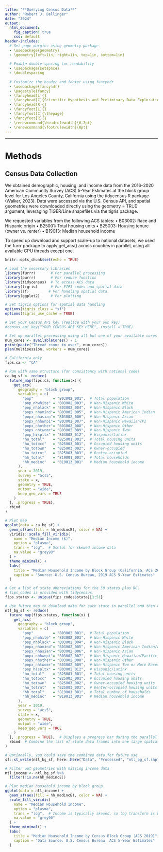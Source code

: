 ```yaml
---
title: "**Querying Census Data**"
author: "Robert J. Dellinger"
date: "2024"
output:
  html_document:
    fig_caption: true
    css: default
header-includes:
  # Set page margins using geometry package
  - \usepackage{geometry}
  - \geometry{left=1in, right=1in, top=1in, bottom=1in}
  
  # Enable double-spacing for readability
  - \usepackage{setspace}
  - \doublespacing
  
  # Customize the header and footer using fancyhdr
  - \usepackage{fancyhdr}
  - \pagestyle{fancy}
  - \fancyhead[L]{}
  - \fancyhead[C]{Scientific Hypothesis and Preliminary Data Explorations}
  - \fancyhead[R]{}
  - \fancyfoot[L]{}
  - \fancyfoot[C]{\thepage}
  - \fancyfoot[R]{}
  - \renewcommand{\headrulewidth}{0.2pt}
  - \renewcommand{\footrulewidth}{0pt}
---
```


------------------------------------------------------------------------

# Methods

## Census Data Collection

We obtained demographic, housing, and income data from the 2016–2020 American Community Survey (ACS) 5-Year Estimates at the block group level for Los Angeles County, California using the tidycensus R package (Walker, 2023). Data were accessed via the U.S. Census API, and spatial geometries were downloaded directly using the geometry = TRUE argument, leveraging TIGER/Line shapefiles via the tigris package.

We requested variables from the following ACS tables:
	•	B03002: Race and Hispanic origin
	•	B25001: Total housing units
	•	B25003: Housing tenure (owner vs. renter)
	•	B19013: Median household income

To speed up download and support scale-up to national datasets, we used the furrr package to apply get_acs() across counties in parallel, using all available CPU threads except one.


```r
knitr::opts_chunk$set(echo = TRUE)

# Load the necessary libraries
library(furrr)       # For parallel processing
library(purrr)       # For reduce function
library(tidycensus)  # To access ACS data
library(tigris)      # For FIPS codes and spatial data
library(sf)         # For handling spatial data
library(ggplot2)     # For plotting
```



```r

# Set tigris options for spatial data handling
options(tigris_class = "sf")
options(tigris_use_cache = TRUE)

# Set your Census API key (replace with your own key)
#census_api_key("YOUR CENSUS API KEY HERE", install = TRUE)

# Set up parallel processing using all but one of your available cores
num_cores <- availableCores() - 1
print(paste("Thread count to use:", num_cores))
plan(multisession, workers = num_cores)
```



```r

# California only
fips.ca <- "CA"

# Run with same structure (for consistency with national code)
ca_bg_sf <- reduce(
  future_map(fips.ca, function(x) {
    get_acs(
      geography = "block group", 
      variables = c(
        "pop"         = "B03002_001",  # Total population
        "pop_nhwhite" = "B03002_003",  # Non-Hispanic White
        "pop_nhblack" = "B03002_004",  # Non-Hispanic Black
        "popx_nhamind"= "B03002_005",  # Non-Hispanic American Indian
        "popx_nhasian"= "B03002_006",  # Non-Hispanic Asian
        "popx_nhhwnpi"= "B03002_007",  # Non-Hispanic Hawaiian/PI
        "popx_nhother"= "B03002_008",  # Non-Hispanic Other
        "popx_nhtwomr"= "B03002_009",  # Non-Hispanic Two+
        "pop_hispltx" = "B03002_012",  # Hispanic/Latinx
        "hu_total"    = "B25001_001",  # Total housing units
        "hu_totocc"   = "B25003_001",  # Occupied housing units
        "hu_totown"   = "B25003_002",  # Owner-occupied
        "hu_totrnt"   = "B25003_003",  # Renter-occupied
        "hh_total"    = "B19001_001",  # Total households
        "hh_medinc"   = "B19013_001"   # Median household income
      ), 
      year = 2019,
      survey = "acs5",
      state = x,
      geometry = TRUE,
      output = "wide",
      keep_geo_vars = TRUE
    )
  }, .progress = TRUE),
  rbind
)

# Plot map
ggplot(data = ca_bg_sf) +
  geom_sf(aes(fill = hh_medincE), color = NA) +
  viridis::scale_fill_viridis(
    name = "Median Income ($)",
    option = "plasma",
    trans = "log",  # Useful for skewed income data
    na.value = "grey90"
  ) +
  theme_minimal() +
  labs(
    title = "Median Household Income by Block Group (California, ACS 2019)",
    caption = "Source: U.S. Census Bureau, 2019 ACS 5-Year Estimates"
  )
```

```r


# Get a list of state abbreviations for the 50 states plus DC.
# fips_codes is provided with tidycensus.
fips.states <- unique(fips_codes$state)[1:51]

# Use future_map to download data for each state in parallel and then combine the results
ntl_bg_sf <- reduce(
  future_map(fips.states, function(x) {
    get_acs(
      geography = "block group", 
      variables = c(
        "pop"         = "B03002_001",  # Total population
        "pop_nhwhite" = "B03002_003",  # Non-Hispanic White
        "pop_nhblack" = "B03002_004",  # Non-Hispanic Black
        "popx_nhamind"= "B03002_005",  # Non-Hispanic American Indian/Alaska Native
        "popx_nhasian"= "B03002_006",  # Non-Hispanic Asian
        "popx_nhhwnpi"= "B03002_007",  # Non-Hispanic Hawaiian/Pacific Islander
        "popx_nhother"= "B03002_008",  # Non-Hispanic Other
        "popx_nhtwomr"= "B03002_009",  # Non-Hispanic Two or More Races
        "pop_hispltx" = "B03002_012",  # Hispanic/Latinx
        "hu_total"    = "B25001_001",  # Total housing units
        "hu_totocc"   = "B25003_001",  # Occupied housing units
        "hu_totown"   = "B25003_002",  # Owner-occupied housing units
        "hu_totrnt"   = "B25003_003",  # Renter-occupied housing units
        "hh_total"    = "B19001_001",  # Total number of households
        "hh_medinc"   = "B19013_001"   # Median household income
      ),
      year = 2019,
      survey = "acs5",
      state = x, 
      geometry = TRUE, 
      output = "wide",
      keep_geo_vars = TRUE
    )
  }, .progress = TRUE),  # Displays a progress bar during the parallel execution
  rbind  # Combine the list of state data frames into one large spatial data frame
)

# Optionally, you could save the combined data for future use
sf::st_write(ntl_bg_sf, here::here("Data", "Processed", "ntl_bg_sf.shp"))

```


```r


# Filter out geometries with missing income data
ntl_income <- ntl_bg_sf %>%
  filter(!is.na(hh_medincE))

# Plot median household income by block group
ggplot(data = ntl_income) +
  geom_sf(aes(fill = hh_medincE), color = NA) +
  scale_fill_viridis(
    name = "Median Household Income",
    option = "plasma",
    trans = "log",  # Income is typically skewed, so log transform is helpful
    na.value = "grey90"
  ) +
  theme_minimal() +
  labs(
    title = "Median Household Income by Census Block Group (ACS 2019)",
    caption = "Data Source: U.S. Census Bureau, ACS 5-Year Estimates"
  )
```

